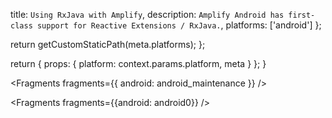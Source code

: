 
  title: `Using RxJava with Amplify`,
  description: `Amplify Android has first-class support for Reactive Extensions / RxJava.`,
  platforms: ['android']
};

  return getCustomStaticPath(meta.platforms);
};

  return {
    props: {
      platform: context.params.platform,
      meta
    }
  };
}


<Fragments fragments={{ android: android_maintenance }} />


<Fragments fragments={{android: android0}} />
